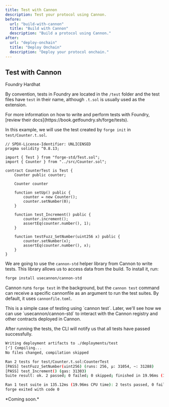 ```yaml
---
title: Test with Cannon
description: Test your protocol using Cannon.
before:
  url: "build-with-cannon"
  title: "Build with Cannon"
  description: "Build a protocol using Cannon."
after:
  url: "deploy-onchain"
  title: "Deploy Onchain"
  description: "Deploy your protocol onchain."
---
```


## Test with Cannon

<Tabs defaultValue="foundry">
  <TabsList className="w-full">
    <TabsTrigger value="foundry" className="w-full">
      <span>Foundry</span>
    </TabsTrigger>
    <TabsTrigger value="hardhat" className="w-full">
      <span>Hardhat</span>
    </TabsTrigger>
  </TabsList>
  <TabsContent value="foundry">

By convention, tests in Foundry are located in the `/test` folder and the test files have `test` in their name, although `.t.sol` is usually used as the extension.

<Alert variant="warning" className="mt-6">
  <AlertDescription>
    For more information on how to write and perform tests with Foundry, [review their docs](https://book.getfoundry.sh/forge/tests).
  </AlertDescription>
</Alert>

In this example, we will use the test created by `forge init` in `test/Counter.t.sol`.

```solidity
// SPDX-License-Identifier: UNLICENSED
pragma solidity ^0.8.13;

import { Test } from "forge-std/Test.sol";
import { Counter } from "../src/Counter.sol";

contract CounterTest is Test {
    Counter public counter;
    
    Counter counter

    function setUp() public {
        counter = new Counter();
        counter.setNumber(0);
    }

    function test_Increment() public {
        counter.increment();
        assertEq(counter.number(), 1);
    }

    function testFuzz_SetNumber(uint256 x) public {
        counter.setNumber(x);
        assertEq(counter.number(), x);
    }
}
```

We are going to use the `cannon-std` helper library from Cannon to write tests. This library allows us to access data from the build. To install it, run:

```bash
forge install usecannon/cannon-std
```

Cannon runs `forge test` in the background, but the `cannon test` command can receive a specific cannonfile as an argument to run the test suites. By default, it uses `cannonfile.toml`.

<Alert variant="warning">
  <AlertDescription>
    This is a simple case of testing using `cannon test`. Later, we'll see how we can use `usecannon/cannon-std` to interact with the Cannon registry and other contracts deployed in Cannon.
  </AlertDescription>
</Alert>

After running the tests, the CLI will notify us that all tests have passed successfully.


```bash
Writing deployment artifacts to ./deployments/test
[⠊] Compiling...
No files changed, compilation skipped

Ran 2 tests for test/Counter.t.sol:CounterTest
[PASS] testFuzz_SetNumber(uint256) (runs: 256, μ: 31054, ~: 31288)
[PASS] test_Increment() (gas: 31303)
Suite result: ok. 2 passed; 0 failed; 0 skipped; finished in 19.96ms (11.97ms CPU time)

Ran 1 test suite in 135.12ms (19.96ms CPU time): 2 tests passed, 0 failed, 0 skipped (2 total tests)
forge exited with code 0
```
</TabsContent>
  <TabsContent value="hardhat">
*Coming soon.*
  </TabsContent>
</Tabs>